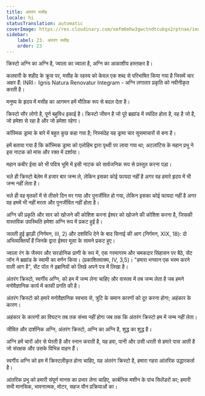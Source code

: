 ```yaml
---
title: अंतरंग मसीह
locale: hi
statusTranslation: automatic
coverImage: https://res.cloudinary.com/xmfm6mhw3gwctndtcubgx2rptnae/image/upload/v1741354419/small_cover_la_gran_rebelion_28716e29d2.webp
sidebar:
    label: 23. अंतरंग मसीह
    order: 23
---
```

क्रिस्टो अग्नि का अग्नि है, ज्वाला का ज्वाला है, अग्नि का आकाशीय हस्ताक्षर है।

कलवारी के शहीद के क्रूस पर, मसीह के रहस्य को केवल एक शब्द से परिभाषित किया गया है जिसमें चार अक्षर हैं: INRI। Ignis Natura Renovatur Integram - अग्नि लगातार प्रकृति को नवीनीकृत करती है।

मनुष्य के हृदय में मसीह का आगमन हमें मौलिक रूप से बदल देता है।

क्रिस्टो सौर लोगो है, पूर्ण बहुविध इकाई है। क्रिस्टो जीवन है जो पूरे ब्रह्मांड में स्पंदित होता है, वह है जो है, जो हमेशा से रहा है और जो हमेशा रहेगा।

कॉस्मिक ड्रामा के बारे में बहुत कुछ कहा गया है; निस्संदेह यह ड्रामा चार सुसमाचारों से बना है।

हमें बताया गया है कि कॉस्मिक ड्रामा को एलोहिम द्वारा पृथ्वी पर लाया गया था; अटलांटिस के महान प्रभु ने इस नाटक को मांस और रक्त में दर्शाया।

महान कबीर ईसा को भी पवित्र भूमि में इसी नाटक को सार्वजनिक रूप से प्रस्तुत करना पड़ा।

भले ही क्रिस्टो बेलेम में हजार बार जन्म ले, लेकिन इसका कोई फायदा नहीं है अगर वह हमारे हृदय में भी जन्म नहीं लेता है।

भले ही वह मृतकों में से तीसरे दिन मर गया और पुनर्जीवित हो गया, लेकिन इसका कोई फायदा नहीं है अगर वह हममें भी नहीं मरता और पुनर्जीवित नहीं होता है।

अग्नि की प्रकृति और सार को खोजने की कोशिश करना ईश्वर को खोजने की कोशिश करना है, जिसकी वास्तविक उपस्थिति हमेशा अग्नि रूप में प्रकट हुई है।

जलती हुई झाड़ी (निर्गमन, III, 2) और दशविधि देने के बाद सिनाई की आग (निर्गमन, XIX, 18): दो अभिव्यक्तियाँ हैं जिनके द्वारा ईश्वर मूसा के सामने प्रकट हुए।

ज्वाला रंग के जैस्पर और सरडोनिक प्राणी के रूप में, एक गरमागरम और चमकदार सिंहासन पर बैठे, सेंट जॉन ने ब्रह्मांड के स्वामी का वर्णन किया। (प्रकाशितवाक्य, IV, 3,5)। "हमारा भगवान एक भस्म करने वाली आग है", सेंट पॉल ने इब्रानियों को लिखे अपने पत्र में लिखा है।

अंतरंग क्रिस्टो, स्वर्गीय अग्नि, को हम में जन्म लेना चाहिए और वास्तव में तब जन्म लेता है जब हमने मनोवैज्ञानिक कार्य में काफी प्रगति की है।

अंतरंग क्रिस्टो को हमारे मनोवैज्ञानिक स्वभाव से, त्रुटि के समान कारणों को दूर करना होगा; अहंकार के कारण।

अहंकार के कारणों का विघटन तब तक संभव नहीं होगा जब तक कि अंतरंग क्रिस्टो हम में जन्म नहीं लेता।

जीवित और दार्शनिक अग्नि, अंतरंग क्रिस्टो, अग्नि का अग्नि है, शुद्ध का शुद्ध है।

अग्नि हमें चारों ओर से घेरती है और स्नान कराती है, यह हवा, पानी और उसी धरती से हमारे पास आती है जो संरक्षक और उसके विभिन्न वाहन हैं।

स्वर्गीय अग्नि को हम में क्रिस्टलीकृत होना चाहिए, यह अंतरंग क्रिस्टो है, हमारा गहरा आंतरिक उद्धारकर्ता है।

आंतरिक प्रभु को हमारी संपूर्ण मानस का प्रभार लेना चाहिए, कार्बनिक मशीन के पांच सिलेंडरों का; हमारी सभी मानसिक, भावनात्मक, मोटर, सहज यौन प्रक्रियाओं का।

